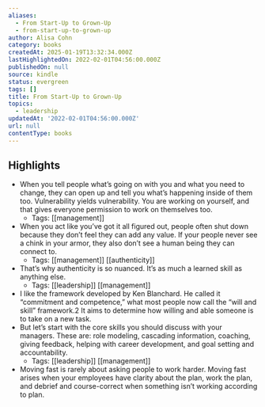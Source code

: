 ```yaml
---
aliases:
  - From Start-Up to Grown-Up
  - from-start-up-to-grown-up
author: Alisa Cohn
category: books
createdAt: 2025-01-19T13:32:34.000Z
lastHighlightedOn: 2022-02-01T04:56:00.000Z
publishedOn: null
source: kindle
status: evergreen
tags: []
title: From Start-Up to Grown-Up
topics:
  - leadership
updatedAt: '2022-02-01T04:56:00.000Z'
url: null
contentType: books
---
```

## Highlights

- When you tell people what’s going on with you and what you need to change, they can open up and tell you what’s happening inside of them too. Vulnerability yields vulnerability. You are working on yourself, and that gives everyone permission to work on themselves too.
  - Tags: [[management]]
- When you act like you’ve got it all figured out, people often shut down because they don’t feel they can add any value. If your people never see a chink in your armor, they also don’t see a human being they can connect to.
  - Tags: [[management]] [[authenticity]]
- That’s why authenticity is so nuanced. It’s as much a learned skill as anything else.
  - Tags: [[leadership]] [[management]]
- I like the framework developed by Ken Blanchard. He called it “commitment and competence,” what most people now call the “will and skill” framework.2 It aims to determine how willing and able someone is to take on a new task.
- But let’s start with the core skills you should discuss with your managers. These are: role modeling, cascading information, coaching, giving feedback, helping with career development, and goal setting and accountability.
  - Tags: [[leadership]] [[management]]
- Moving fast is rarely about asking people to work harder. Moving fast arises when your employees have clarity about the plan, work the plan, and debrief and course-correct when something isn’t working according to plan.
